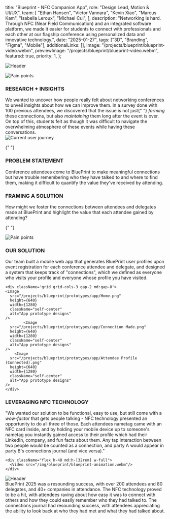 
  title: "Blueprint - NFC Companion App",
  role: "Design Lead, Motion & UI/UX",
  team: [
    "Ethan Hansen",
    "Victor Vannara",
    "Kevin Xiao",
    "Marcus Kam",
    "Isabella Leroux",
    "Michael Cui",
  ],
  description:
    "Networking is hard. Through NFC (Near Field Communication) and an integrated software platform, we made it easier for students to connect with professionals and each other at our flagship conference using personalized data and innovative technology.",
  date: "2025-01-27",
  tags: ["3D", "Branding", "Figma", "Mobile"],
  additionalLinks: [],
  image: "/projects/blueprint/blueprint-video.webm",
  previewImage: "/projects/blueprint/blueprint-video.webm",
  featured: true,
  priority: 1,
};

<div className="space-y-16 md:space-y-24">

<SectionColumns
  h1="PROJECT OVERVIEW"
  h2="INNOVATION"
  body1="Our goal was to elevate the experience of attendees attending our
        tech conference through a novel and innovative experience that you 
        could not find anywhere else. We aimed to exceed the expectations 
        set for us as a student-run organization by building a scalable 
        product that had real-world impact."
  body2="This project focused on creating a never-before-seen conference
        experience, giving each attendee a personalized account on a
        cloud-based web application that enabled quick and seamless
        networking. The web app features personalized profiles, venue maps,
        an achievement system, and a connection journal that allows
        attendees to track their journey throughout the event."
  />

<div className="-mx-6 lg:-mx-24 w-screen h-96 bg-clip-border">
  <Image
    src="/projects/blueprint/panel.webp"
    width={2000}
    height={500}
    className="self-center w-full h-full object-cover"
    alt="Header"
  />
</div>

<SectionColumns
  h1="BLUEPRINT - GETTING YOUR START"
  h2="SITUATION"
  body1="First introduced in 2017, BluePrint is UBC BizTech's flagship
      conference designed to empower students with the tools and connections
      they need to thrive in the tech industry. It is known as UBC's
      largest technology conference, boasting 240+ attendees, 80+ delegates,
      and attracting 40+ companies from the likes of Google, Tesla, and Meta
      annually. This year's theme revolved around “Getting Your Start”,
      where our goal was to help student's put their first step forward
      into the world of technology."
  body2='The question was: how do we innovate? Previous iterations of
      Blueprint had seen "gamified" networking, where attendees had
      been rewarded for scanning the QR codes of partners through points towards
      raffle prizes. However, we wanted to get rid of the superficiality of
      students only talking with delegates to gather more points. We also wanted
      to polish the networking experience by eliminating the common pain points
      associated with networking.'
/>

<div className="bg-foreground/5 h-fit w-screen -mx-6 lg:-mx-24 py-16 px-6 md:px-24 space-y-16 md:space-y-24">
  <div className="grid grid-cols-1 md:grid-cols-2 gap-16">
    <Image
      src="/projects/blueprint/ux/pain-points.png"
      height={320}
      width={640}
      className="self-center invert hue-rotate-180 dark:invert-0 dark:hue-rotate-0"
      alt="Pain points"
    />
    <div className="flex flex-col gap-1 justify-center">
      <h3>RESEARCH + INSIGHTS</h3>
      <div className="text-sm font-light">
        We wanted to uncover how people really felt about networking conferences
        to unveil insights about how we can improve them. In a survey done with
        100 previous attendees, we discovered that the issue is not just{" "}
        <i> forming </i> these connections, but also <i> maintaining </i> them
        long after the event is over. On top of this, students felt as though it
        was difficult to navigate the overwhelming atmosphere of these events
        while having these conversations.
      </div>
    </div>
  </div>
  <Image
    src="/projects/blueprint/ux/current-user-journey.png"
    height={640}
    width={1280}
    className="self-center invert hue-rotate-180 dark:invert-0 dark:hue-rotate-0"
    alt="Current user journey"
  />
</div>

{" "}

<div className="grid grid-cols-1 md:grid-cols-2 gap-8">
  <div className="flex flex-col text-md font-regular gap-2 md:w-4/5">
    <h3 className='text-muted-foreground'>PROBLEM STATEMENT</h3>
    <div className="text-xl md:text-2xl font-medium tracking-tight">
      Conference attendees come to BluePrint to make meaningful connections but
      have trouble remembering who they have talked to and where to find them, 
      making it difficult to quantify the value they've received by attending.
    </div>
  </div>
  <div className="flex flex-col text-md font-regular gap-2 md:w-4/5">
    <h3 className='text-muted-foreground'>FRAMING A SOLUTION</h3>
    <div className="text-xl md:text-2xl font-medium tracking-tight">
      How might we foster the connections between attendees and delegates made
      at BluePrint and highlight the value that each attendee gained by attending?
    </div>
  </div>
</div>

{" "}

<div className="bg-foreground/5 h-fit w-screen -mx-6 lg:-mx-24 py-16 px-6 md:px-24 space-y-16 md:space-y-24">
  <Image
    src="/projects/blueprint/ux/revised-user-journey.png"
    height={640}
    width={1280}
    className="self-center invert hue-rotate-180 dark:invert-0 dark:hue-rotate-0"
    alt="Pain points"
  />
</div>

  <div className="grid grid-cols-1 md:grid-cols-2 gap-8">
    <div className="flex flex-col text-md font-medium gap-1 w-3/4">
      <h3>OUR SOLUTION</h3>
      <div className="text-sm font-light">
        Our team built a mobile web app that generates BluePrint user profiles upon event
        registration for each conference attendee and delegate, and designed
        a system that keeps track of &quot;connections&quot;, which we
        defined as everyone who visits your profile and everyone whose
        profile you have visited.
      </div>
    </div>

    <div className='grid grid-cols-3 gap-2 md:gap-8'>
    <Image
      src="/projects/blueprint/prototypes/app/Home.png"
      height={640}
      width={1280}
      className="self-center"
      alt="App prototype designs"
    />
            <Image
      src="/projects/blueprint/prototypes/app/Connection Made.png"
      height={640}
      width={1280}
      className="self-center"
      alt="App prototype designs"
    />
        <Image
      src="/projects/blueprint/prototypes/app/Attendee Profile (Connected).png"
      height={640}
      width={1280}
      className="self-center"
      alt="App prototype designs"
    />
    </div>

  </div>

  <div className="grid grid-cols-1 md:grid-cols-2 gap-8">
    <div className="flex flex-col text-md font-medium gap-1 w-3/4">
      <h3>LEVERAGING NFC TECHNOLOGY</h3>
      <div className="text-sm font-light">
        "We wanted our solution to be functional, easy to use, but still come
        with a <i> wow-factor </i> that gets people talking - NFC technology
        presented an opportunity to do all three of those. Each attendees
        nametag came with an NFC card inside, and by holding your mobile
        device up to someone&apos;s nametag you instantly gained access to
        their profile which had their LinkedIn, company, and fun facts about
        them. Any tap interaction between two people would be counted as a
        connection, and party A would appear in party B&apos;s connections
        journal (and vice versa)."
      </div>
    </div>

    <div className="flex h-48 md:h-[32rem] w-full">
      <Video src="/img/blueprint/blueprint-animation.webm"/>
    </div>

  </div>

<div className="-mx-6 lg:-mx-24 w-screen space-y-8 bg-clip-border">
  <ImageMarquee folder="projects/blueprint/prototypes/app" direction='right'/>
  <ImageMarquee folder="projects/blueprint/prototypes/wrapped" direction='left'/>
</div>

<div className="-mx-6 md:-mx-24 w-screen h-auto bg-clip-border">
  <Image
    src="/projects/blueprint/image-collage.webp"
    width={2000}
    height={1000}
    className="self-center w-full h-full object-cover"
    alt="Header"
  />
</div>

  <div className="tracking-tight text-md md:text-xl font-regular">
      BluePrint 2025 was a resounding success, with over 200 attendees and
      80 delegates, and 40+ companies in attendance. The NFC technology
      proved to be a hit, with attendees raving about how easy it was to
      connect with others and how they could easily remember who they had
      talked to. The connections journal had resounding success, with attendees
      appreciating the ability to look back at who they had met and what
      they had talked about.
  </div>
</div>
